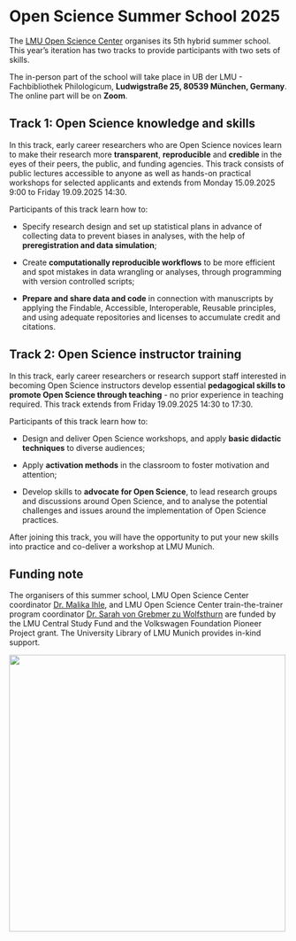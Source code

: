 # Open Science Summer School 2025

The [LMU Open Science Center](https://www.osc.uni-muenchen.de/index.html){target="_blank"} organises its 5th hybrid summer school. This year's iteration has two tracks to provide participants with two sets of skills. 

The in-person part of the school will take place in UB der LMU - Fachbibliothek Philologicum, **Ludwigstraße 25, 80539 München, Germany**. The online part will be on **Zoom**.

## Track 1: Open Science knowledge and skills

In this track, early career researchers who are Open Science novices learn to make their research more **transparent**, **reproducible** and **credible** in the eyes of their peers, the public, and funding agencies. This track consists of public lectures accessible to anyone as well as hands-on practical workshops for selected applicants and extends from Monday 15.09.2025 9:00 to Friday 19.09.2025 14:30.

Participants of this track learn how to:

-   Specify research design and set up statistical plans in advance of collecting data to prevent biases in analyses, with the help of **preregistration and data simulation**;

-   Create **computationally reproducible workflows** to be more efficient and spot mistakes in data wrangling or analyses, through programming with version controlled scripts;

-   **Prepare and share data and code** in connection with manuscripts by applying the Findable, Accessible, Interoperable, Reusable principles, and using adequate repositories and licenses to accumulate credit and citations.


## Track 2: Open Science instructor training

In this track, early career researchers or research support staff interested in becoming Open Science instructors develop essential **pedagogical skills to promote Open Science through teaching** - no prior experience in teaching required. This track extends from Friday 19.09.2025 14:30 to 17:30.

Participants of this track learn how to:

-   Design and deliver Open Science workshops, and apply **basic didactic techniques** to diverse audiences;

-   Apply **activation methods** in the classroom to foster motivation and attention;

-   Develop skills to **advocate for Open Science**, to lead research groups and discussions around Open Science, and to analyse the potential challenges and issues around the implementation of Open Science practices.

After joining this track, you will have the opportunity to put your new skills into practice and co-deliver a workshop at LMU Munich.

## Funding note

The organisers of this summer school, LMU Open Science Center coordinator [Dr. Malika Ihle](https://www.osc.uni-muenchen.de/about_us/coordinator/index.html){target="_blank"}, and LMU Open Science Center train-the-trainer program coordinator [Dr. Sarah von Grebmer zu Wolfsthurn](https://www.osc.uni-muenchen.de/members/individual_members/lmu-members/wolfsthurn/index.html){target="_blank"} are funded by the LMU Central Study Fund and the Volkswagen Foundation Pioneer Project grant. The University Library of LMU Munich provides in-kind support.

![](img/OSC-LMU-UB.png){fig-alt="OSC, LMU and UB logos" fig-align="center" width="500"}
